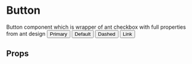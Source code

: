 
<Meta title='Button' component={Button} />

# Button
Button component which is wrapper of ant checkbox with full properties from ant design
<Preview>
  <Story name="primary">
      <Button type="primary">Primary</Button>
  </Story>
  <Story name="default">
      <Button>Default</Button>
  </Story>
  <Story name="dashed">
      <Button type="dashed">Dashed</Button>
  </Story>
  <Story name="link">
      <Button type="link">Link</Button>
  </Story>
</Preview>

## Props

<Props of={Button} />
